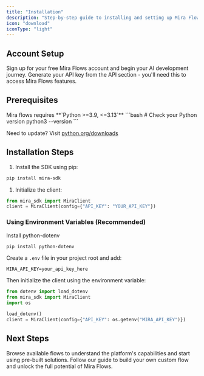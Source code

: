 ```yaml
---
title: "Installation"
description: "Step-by-step guide to installing and setting up Mira Flows SDK for your project"
icon: "download"
iconType: "light"
---
```


## Account Setup

<CardGroup cols="2">
  <Card title="1. Create Account" icon="user-plus" href="https://console.mira.network">
    Sign up for your free Mira Flows account and begin your AI development journey.
  </Card>

  <Card title="2. Get API Key" icon="key" href="https://console.mira.network">
    Generate your API key from the API section - you'll need this to access Mira Flows features.
  </Card>
</CardGroup>

## Prerequisites

<Warning>
  Mira flows requires **`Python >=3.9, <=3.13`**
</Warning>
```bash
# Check your Python version
python3 --version
```

Need to update? Visit [python.org/downloads](https://python.org/downloads)

## Installation Steps

1. Install the SDK using pip:

```bash
pip install mira-sdk
```

1. Initialize the client:

```python
from mira_sdk import MiraClient
client = MiraClient(config={"API_KEY": "YOUR_API_KEY"})
```

### Using Environment Variables (Recommended)

Install python-dotenv

```bash
pip install python-dotenv
```

Create a `.env` file in your project root and add:

```plaintext
MIRA_API_KEY=your_api_key_here
```

Then initialize the client using the environment variable:

```python
from dotenv import load_dotenv
from mira_sdk import MiraClient
import os

load_dotenv()
client = MiraClient(config={"API_KEY": os.getenv("MIRA_API_KEY")})
```

## Next Steps

<CardGroup cols="2">
  <Card title="Explore Marketplace" icon="store" href="https://console.mira.network/">
    Browse available flows to understand the platform's capabilities and start using pre-built solutions.
  </Card>

  <Card title="Create Your First Flow" icon="wand-magic-sparkles" href="/documentation/how-to-guides/building-elemental-flows">
    Follow our guide to build your own custom flow and unlock the full potential of Mira Flows.
  </Card>
</CardGroup>